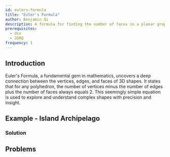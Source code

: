 ```yaml
---
id: eulers-formula
title: "Euler's Formula"
author: Benjamin Qi
description: A formula for finding the number of faces in a planar graph.
prerequisites:
  - dsu
  - 2DRQ
frequency: 1
---
```


## Introduction

Euler's Formula, a fundamental gem in mathematics, uncovers a deep connection between the vertices, edges, and faces of 3D shapes. It states that for any polyhedron, the number of vertices minus the number of edges plus the number of faces always equals 2. This seemingly simple equation is used to explore and understand complex shapes with precision and insight.

## Example - Island Archipelago

<FocusProblem problem="island" />

### Solution

<IncompleteSection />


## Problems

<Problems problems="other" />
